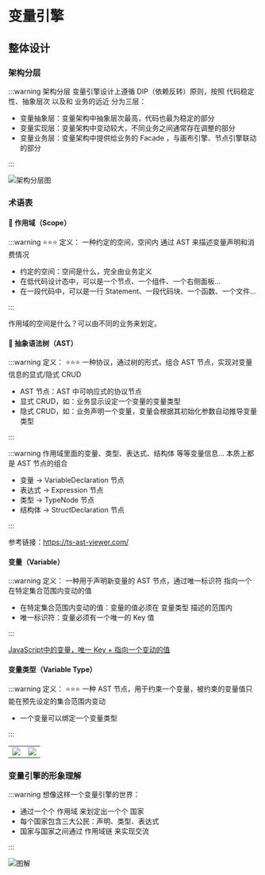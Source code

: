 # 变量引擎

## 整体设计

### 架构分层

:::warning 架构分层
变量引擎设计上遵循 DIP（依赖反转）原则，按照 代码稳定性、抽象层次 以及和 业务的远近 分为三层：
- 变量抽象层：变量架构中抽象层次最高，代码也最为稳定的部分
- 变量实现层：变量架构中变动较大，不同业务之间通常存在调整的部分
- 变量业务层：变量架构中提供给业务的 Facade ，与画布引擎、节点引擎联动的部分

:::

![架构分层图](@/public/variable-engine.png)


### 术语表

#### 🌟 作用域（Scope）
:::warning ⭐️⭐️⭐️ 定义：
一种约定的空间，空间内 通过 AST 来描述变量声明和消费情况
- 约定的空间：空间是什么，完全由业务定义
- 在低代码设计态中，可以是一个节点、一个组件、一个右侧面板...
- 在一段代码中，可以是一行 Statement、一段代码块、一个函数、一个文件...

:::

作用域的空间是什么？可以由不同的业务来划定。


#### 🌟 抽象语法树（AST）

:::warning 定义：
⭐️⭐️⭐️ 一种协议，通过树的形式，组合 AST 节点，实现对变量信息的显式/隐式 CRUD
- AST 节点：AST 中可响应式的协议节点
- 显式 CRUD，如：业务显示设定一个变量的变量类型
- 隐式 CRUD，如：业务声明一个变量，变量会根据其初始化参数自动推导变量类型

:::

:::warning 作用域里面的变量、类型、表达式、结构体 等等变量信息... 本质上都是 AST 节点的组合
- 变量 -> VariableDeclaration 节点
- 表达式 -> Expression 节点
- 类型 -> TypeNode 节点
- 结构体 -> StructDeclaration 节点

:::

参考链接：https://ts-ast-viewer.com/

#### 变量（Variable）

:::warning 定义：
一种用于声明新变量的 AST 节点，通过唯一标识符 指向一个 在特定集合范围内变动的值
- 在特定集合范围内变动的值：变量的值必须在 变量类型 描述的范围内
- 唯一标识符：变量必须有一个唯一的 Key 值

:::

[JavaScript中的变量，唯一 Key + 指向一个变动的值](@/public/variable-code.png)

#### 变量类型（Variable Type）

:::warning 定义：
⭐️⭐️⭐️ 一种 AST 节点，用于约束一个变量，被约束的变量值只能在预先设定的集合范围内变动
- 一个变量可以绑定一个变量类型

:::
<table>
  <tr>
    <td><img src="@/public/variable-type1.png"/></td>
    <td><img src="@/public/variable-type2.png"/></td>
  </tr>
</table>

### 变量引擎的形象理解

:::warning 想像这样一个变量引擎的世界：
- 通过一个个 作用域 来划定出一个个 国家
- 每个国家包含三大公民：声明、类型、表达式
- 国家与国家之间通过 作用域链 来实现交流

:::

![图解](@/public/varaible-zone.png)

